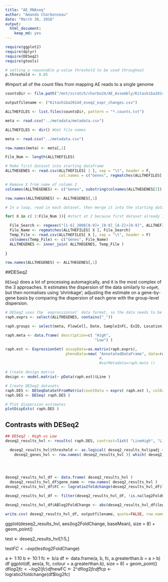 ```yaml
---
title: "AE_RNAseq"
author: "Amanda Charbonneau"
date: "March 30, 2016"
output: 
  html_document: 
    keep_md: yes
---
```



```r
require(ggplot2)
require(dplyr)
require(DESeq2)
require(gtools)

# setting a reasonable p-value threshold to be used throughout
p.threshold <- 0.05
```
#Import all of the count files from mapping AE reads to a single genome

```r

countsDir <- file.path("/mnt/scratch/charbo24/AE_Assembly/Kitashiba2014")

outputfilename <- ("Kitashiba2014d_eseq2_expr_changes.csv")

ALLTHEFILES <- list.files(countsDir, pattern = "*.counts.txt")

meta <- read.csv("../metadata/metadata.csv")

```

```r


ALLTHEFILES <- dir() #Get file names

meta <- read.csv("../metadata.csv")

row.names(meta) <- meta[,1]

```


```r

File_Num <- length(ALLTHEFILES) 

# Make first dataset into starting dataframe
ALLTHEGENES <- read.csv(ALLTHEFILES[ 1 ], sep = "\t", header = F, 
                        col.names = c("Genes", regmatches(ALLTHEFILES[ 1 ], regexec("[1-6]_2008[0-9]+_[0-9]_[A-Z]+[0-9]", ALLTHEFILES[ 1 ]))))

# Remove X from name of column 2
colnames(ALLTHEGENES) <- c("Genes", substring(colnames(ALLTHEGENES[2]),2))

row.names(ALLTHEGENES) <- ALLTHEGENES[,1]

# In a loop, read in each dataset, then merge it into the starting dataframe

for( X in c( 2:File_Num )){ #start at 2 because first dataset already in

  File_Search <- regexec("[1-6]_2008[0-9]+_[0-9]_[A-Z]+[0-9]", ALLTHEFILES[ X ])
  File_Name <- regmatches(ALLTHEFILES[ X ], File_Search)
  Temp_File <- read.csv(ALLTHEFILES[ X ], sep = "\t", header = F)
  colnames(Temp_File) <- c("Genes", File_Name)
  ALLTHEGENES <- inner_join( ALLTHEGENES, Temp_File )
  
}

row.names(ALLTHEGENES) <- ALLTHEGENES[,1]


```

##DESeq2

`DESeq2` does a lot of processing automagically, and it is the most complex of the 3 approaches. It estimates the dispersion of the data similarly to `edgeR`, but then normalises using 'shrinkage'; adjusting the estimate on a gene-by-gene basis by comparing the dispersion of each gene with the group-level dispersion.

```r

# DESeq2 uses the `expressionset` data format, so the data needs to be reformatted to fit:
raph.exprs <- select(ALLTHEGENES, contains("_"))

raph.groups <- select(meta, FlowCell, Date, SampleInFC, ExID, Location, Line, SampleInLine)

raph.meta <- data.frame( description=c( "High",
                                        "Low") )

raph.est <- ExpressionSet( assayData=as.matrix(raph.exprs),
                           phenoData=new( "AnnotatedDataFrame", data=raph.groups))
                                          #,
                                          #varMetadata=raph.meta ))

# Create design matrix
design <- model.matrix(~ pData(raph.est)$Line )

# Create DESeq2 datasets
raph.DES <- DESeqDataSetFromMatrix(countData = exprs( raph.est ), colData = pData( raph.est ), design = ~ Line )
raph.DES <- DESeq( raph.DES )

# Plot dispersion estimates
plotDispEsts( raph.DES )

```

## Contrasts with DESeq2

```r

## DESeq2 - High vs Low
deseq2_results_hvl <- results( raph.DES, contrast=list( "LineHigh", "LineLow" ), cooksCutoff=FALSE, independentFiltering=FALSE )

  deseq2_results_hvl$threshold <- as.logical( deseq2_results_hvl$padj < p.threshold )
    deseq2_genes_hvl <- row.names( deseq2_results_hvl )[ which( deseq2_results_hvl$threshold )]
    

      


```

```r

deseq2_results_hvl_df <- data.frame( deseq2_results_hvl )
  deseq2_results_hvl_df$gene_name <- row.names( deseq2_results_hvl )
deseq2_results_hvl_df$FC <- logratio2foldchange(deseq2_results_hvl_df$log2FoldChange)

deseq2_results_hvl_df <- filter(deseq2_results_hvl_df, !is.na(log2FoldChange))

deseq2_results_hvl_df$ABlog2FoldChange <- abs(deseq2_results_hvl_df$log2FoldChange)

write.csv( deseq2_results_hvl_df, outputfilename, quote=FALSE, row.names=FALSE )
```

ggplot(deseq2_results_hvl, aes(log2FoldChange, baseMean), size = 8) + geom_point()


test <- deseq2_results_hvl[1:5,]

test$FC <- exp(test$log2FoldChange)


a <- 1:10
b <- 10:1
fc <- b/a
df <- data.frame(a, b, fc, a.greaterthan.b = a > b)
df
ggplot(df, aes(a, fc, colour = a.greaterthan.b), size = 8) + geom_point()
df$log2fc <- log2(fc)
df$newFC <- 2^df$log2fc
df$fcp <- logratio2foldchange(df$log2fc)
